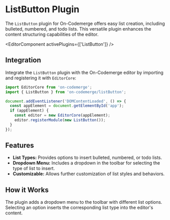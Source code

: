 # ListButton Plugin

The `ListButton` plugin for On-Codemerge offers easy list creation, including bulleted, numbered, and todo lists. This versatile plugin enhances the content structuring capabilities of the editor.


<EditorComponent activePlugins={['ListButton']} />

## Integration

Integrate the `ListButton` plugin with the On-Codemerge editor by importing and registering it with `EditorCore`:

```jsx title="Initialize and Register ListButton"
import EditorCore from 'on-codemerge';
import { ListButton } from 'on-codemerge/listButton';

document.addEventListener('DOMContentLoaded', () => {
  const appElement = document.getElementById('app');
  if (appElement) {
    const editor = new EditorCore(appElement);
    editor.registerModule(new ListButton());
  }
});
```

## Features

- **List Types:** Provides options to insert bulleted, numbered, or todo lists.
- **Dropdown Menu:** Includes a dropdown in the toolbar for selecting the type of list to insert.
- **Customizable:** Allows further customization of list styles and behaviors.

## How it Works

The plugin adds a dropdown menu to the toolbar with different list options. Selecting an option inserts the corresponding list type into the editor's content.
